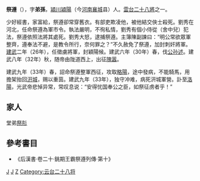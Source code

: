 '''祭遵'''（{{bd|？||33年|catIdx=J}}），字'''弟孫'''，[[潁川|潁川]][[潁陽|潁陽]]（今[[河南|河南]][[襄城|襄城]]县）人。[[雲台二十八將|雲台二十八將]]之一。

少好經書，家富給，祭遵卻常穿舊衣。有部吏欺凌他，被他結交俠士殺死。劉秀在河北，任命祭遵為軍市令。執法嚴明，不徇私情，劉秀有個小侍從（舍中兒）犯法，祭遵依照法將其處死。劉秀大怒，逮捕祭遵。主簿陳副諫曰：“明公常欲眾軍整齊，遵奉法不避，是教令所行，奈何罪之？”不久赦免了祭遵，加封刺奸將軍。[[建武_(东汉)|建武]]二年（26年），任徵虜將軍，封穎陽候。建武六年（30年）春，伐[[公孙述|公孙述]]。建武八年（32年）秋，随帝由陇道西上，出征[[隗嚣|隗嚣]]。

建武九年（33年）春，詔命祭遵整軍西征，攻取[[略陽|略陽]]，途中發病，不能騎馬，用擔架抬回[[汧城|汧城]]，赐以重茵。建武九年（33年），独守冲难，病死汧城軍營。訃至[[洛陽|洛陽]]，光武帝悲悼异常，常叹息说：“安得忧国奉公之臣，如祭征虏者乎！”

==家人==
堂弟[[祭肜|祭肜]]

==參考書目==
{{wikisource|後漢書/卷20&oldid=382225#祭遵及祭肜|祭遵祭肜传}}
* 《后漢書‧卷二十‧銚期王霸祭遵列傳‧第十》

[[Category:東漢軍事人物|J]]
[[Category:襄城縣人|J]]
[[Category:祭姓|Z]]
[[Category:云台二十八将|Category:云台二十八将]]
{{云台二十八将}}